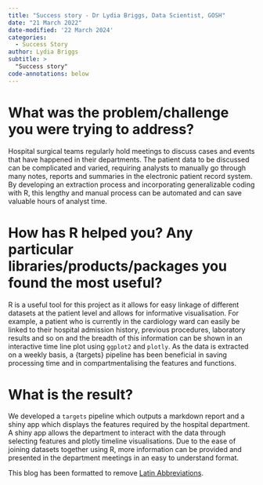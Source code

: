 ```yaml
---
title: "Success story - Dr Lydia Briggs, Data Scientist, GOSH"
date: "21 March 2022"
date-modified: '22 March 2024'
categories:
  - Success Story
author: Lydia Briggs
subtitle: >
  "Success story"
code-annotations: below
---
```


# What was the problem/challenge you were trying to address?

Hospital surgical teams regularly hold meetings to discuss cases and events that have happened in their departments. The patient data to be discussed can be complicated and varied, requiring analysts to manually go through many notes, reports and summaries in the electronic patient record system. By developing an extraction process and incorporating generalizable coding with R, this lengthy and manual process can be automated and can save valuable hours of analyst time.

# How has R helped you? Any particular libraries/products/packages you found the most useful?

R is a useful tool for this project as it allows for easy linkage of different datasets at the patient level and allows for informative visualisation. For example, a patient who is currently in the cardiology ward can easily be linked to their hospital admission history, previous procedures, laboratory results and so on and the breadth of this information can be shown in an interactive time line plot using `ggplot2` and `plotly`. As the data is extracted on a weekly basis, a {targets} pipeline has been beneficial in saving processing time and in compartmentalising the features and functions.

# What is the result?

We developed a `targets` pipeline which outputs a markdown report and a shiny app which displays the features required by the hospital department. A shiny app allows the department to interact with the data through selecting features and plotly timeline visualisations. Due to the ease of joining datasets together using R, more information can be provided and presented in the department meetings in an easy to understand format.

This blog has been formatted to remove [Latin Abbreviations](https://nhsrway.nhsrcommunity.com/style-guides.html#avoid-latin-abbreviation).
